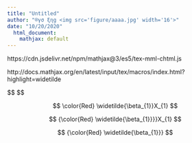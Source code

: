 ```yaml
---
title: "Untitled"
author: "®γσ ξηg <img src='figure/aaaa.jpg' width='16'>"
date: "10/20/2020"
  html_document: 
    mathjax: default
---
```


https://cdn.jsdelivr.net/npm/mathjax@3/es5/tex-mml-chtml.js

http://docs.mathjax.org/en/latest/input/tex/macros/index.html?highlight=widetilde

$$
\begin{align*}
\color{red}{x} + \color{blue}{y}\\

{\color{red} x} + {\color{blue} y}\\

\color{Red} \beta_{1}X_{1}\\

{\color{Red} \beta_{1}}X_{1}\\
\end{align*}
$$

$$
\color{Red} \widetilde{\beta_{1}}X_{1}
$$

$$
{\color{Red} \widetilde{\beta_{1}}}}X_{1}
$$

$$
{\color{Red} \widetilde{\beta_{1}}}
$$



